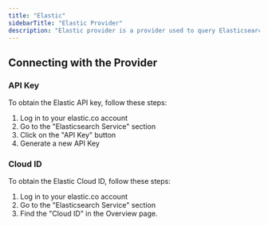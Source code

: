 ```yaml
---
title: "Elastic"
sidebarTitle: "Elastic Provider"
description: "Elastic provider is a provider used to query Elasticsearch (tested with elastic.co)"
---
```


<AutoGeneratedSnippet />

## Connecting with the Provider

### API Key

To obtain the Elastic API key, follow these steps:

1. Log in to your elastic.co account
2. Go to the "Elasticsearch Service" section
3. Click on the "API Key" button
4. Generate a new API Key

### Cloud ID

To obtain the Elastic Cloud ID, follow these steps:

1. Log in to your elastic.co account
2. Go to the "Elasticsearch Service" section
3. Find the "Cloud ID" in the Overview page.
